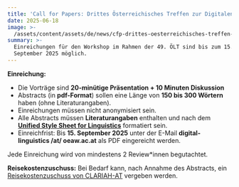 ```yaml
---
title: 'Call for Papers: Drittes Österreichisches Treffen zur Digitalen Linguistik'
date: 2025-06-18
image: >-
  /assets/content/assets/de/news/cfp-drittes-oesterreichisches-treffen-zur-digitalen-linguistik/image.png
summary: >-
  Einreichungen für den Workshop im Rahmen der 49. ÖLT sind bis zum 15.
  September 2025 möglich.
---
```



**Einreichung:**

* Die Vorträge sind **20-minütige Präsentation + 10 Minuten Diskussion**
* Abstracts (in **pdf-Format**) sollen eine Länge von **150 bis 300 Wörtern** haben (ohne Literaturangaben).
* Einreichungen müssen nicht anonymisiert sein.
* Alle Abstracts müssen **Literaturangaben** enthalten und nach dem [**Unified Style Sheet for Linguistics**](https://clas.wayne.edu/linguistics/resources/style) formatiert sein.
* Einreichfrist: Bis **15. September 2025** unter der E-Mail **digital-linguistics /at/ oeaw\.ac.at** als PDF eingereicht werden.

Jede Einreichung wird von mindestens 2 Review\*innen begutachtet.

**Reisekostenzuschuss:** Bei Bedarf kann, nach Annahme des Abstracts, ein [Reisekostenzuschuss von CLARIAH-AT](https://clariah.at/de/funding-opportunities-for-junior-researcher/) vergeben werden.

